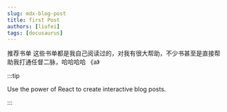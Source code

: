 ```yaml
---
slug: mdx-blog-post
title: first Post
authors: [liufei]
tags: [docusaurus]
---
```


推荐书单
这些书单都是我自己阅读过的，对我有很大帮助，不少书甚至是直接帮助我打通任督二脉，哈哈哈哈
《a》

:::tip

Use the power of React to create interactive blog posts.

::: 